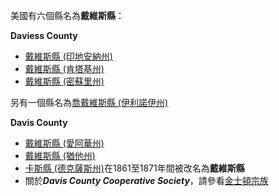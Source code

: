 美國有六個縣名為'''戴維斯縣'''：

'''Daviess County'''
* [[戴維斯縣_(印地安納州)|戴維斯縣 (印地安納州)]]
* [[戴維斯縣_(肯塔基州)|戴維斯縣 (肯塔基州)]]
* [[戴維斯縣_(密蘇里州)|戴維斯縣 (密蘇里州)]]
另有一個縣名為[[喬戴維斯縣_(伊利諾伊州)|喬戴維斯縣 (伊利諾伊州)]]

'''Davis County'''
* [[戴維斯縣_(愛阿華州)|戴維斯縣 (愛阿華州)]]
* [[戴維斯縣_(猶他州)|戴維斯縣 (猶他州)]]
* [[卡斯縣_(德克薩斯州)|卡斯縣 (德克薩斯州)]]在1861至1871年間被改名為'''戴維斯縣'''
* 關於'''''Davis County Cooperative Society'''''，請參看[[金士頓宗族|金士頓宗族]]
{{disambig|HD戴維斯縣|Cat=四字县名消歧义}}